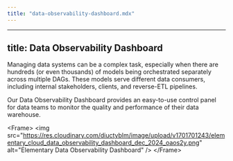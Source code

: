 ```yaml
---
title: "data-observability-dashboard.mdx"
---
```


---
title: Data Observability Dashboard
---

Managing data systems can be a complex task, especially when there are hundreds (or even thousands) of models being orchestrated separately across multiple DAGs. These models serve different data consumers, including internal stakeholders, clients, and reverse-ETL pipelines. 

Our Data Observability Dashboard provides an easy-to-use control panel for data teams to monitor the quality and performance of their data warehouse.

&lt;Frame&gt;
  &lt;img
    src="https://res.cloudinary.com/diuctyblm/image/upload/v1701701243/elementary_cloud_data_observability_dashboard_dec_2024_oaos2y.png"
    alt="Elementary Data Observability Dashboard"
  /&gt;
&lt;/Frame&gt;
